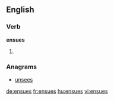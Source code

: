 ==English==

===Verb===
'''ensues'''

# {{en-third-person singular of|ensue}}

===Anagrams===
* [[unsees#English|unsees]]

[[de:ensues]]
[[fr:ensues]]
[[hu:ensues]]
[[vi:ensues]]